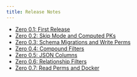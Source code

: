 ```yaml
---
title: Release Notes
---
```


- [Zero 0.1: First Release](/docs/release-notes/0.1)
- [Zero 0.2: Skip Mode and Computed PKs](/docs/release-notes/0.2)
- [Zero 0.3: Schema Migrations and Write Perms](/docs/release-notes/0.3)
- [Zero 0.4: Compound Filters](/docs/release-notes/0.4)
- [Zero 0.5: JSON Columns](/docs/release-notes/0.5)
- [Zero 0.6: Relationship Filters](/docs/release-notes/0.6)
- [Zero 0.7: Read Perms and Docker](/docs/release-notes/0.7)
